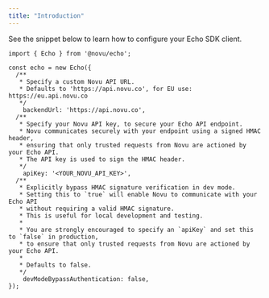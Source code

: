 ```yaml
---
title: "Introduction"
---
```


See the snippet below to learn how to configure your Echo SDK client.

```tsx
import { Echo } from '@novu/echo';

const echo = new Echo({
  /**
   * Specify a custom Novu API URL.
   * Defaults to 'https://api.novu.co', for EU use: https://eu.api.novu.co
   */
	backendUrl: 'https://api.novu.co',
  /**
   * Specify your Novu API key, to secure your Echo API endpoint.
   * Novu communicates securely with your endpoint using a signed HMAC header,
   * ensuring that only trusted requests from Novu are actioned by your Echo API.
   * The API key is used to sign the HMAC header.
   */
	apiKey: '<YOUR_NOVU_API_KEY>',
  /**
   * Explicitly bypass HMAC signature verification in dev mode.
   * Setting this to `true` will enable Novu to communicate with your Echo API
   * without requiring a valid HMAC signature.
   * This is useful for local development and testing.
   *
   * You are strongly encouraged to specify an `apiKey` and set this to `false` in production,
   * to ensure that only trusted requests from Novu are actioned by your Echo API.
   *
   * Defaults to false.
   */
	devModeBypassAuthentication: false,
});
```
